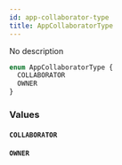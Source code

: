 ```yaml
---
id: app-collaborator-type
title: AppCollaboratorType
---
```


No description

```graphql
enum AppCollaboratorType {
  COLLABORATOR
  OWNER
}
```

### Values

#### `COLLABORATOR`

#### `OWNER`

